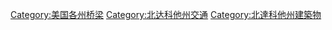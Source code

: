 [[Category:美国各州桥梁|Category:美国各州桥梁]]
[[Category:北达科他州交通|Category:北达科他州交通]]
[[Category:北達科他州建築物|Category:北達科他州建築物]]